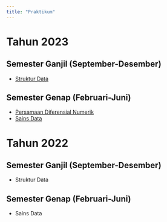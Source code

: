 ```yaml
---
title: "Praktikum"
---
```


# Tahun 2023

## Semester Ganjil (September-Desember)

* [Struktur Data](modulprak/2023/2023_ganjil/strukdat/strukdat2023.qmd)

## Semester Genap (Februari-Juni)

* [Persamaan Diferensial Numerik](modulprak/2023/2023_genap/pdnum/pdnum2023.qmd)
* [Sains Data](modulprak/2023/2023_genap/sainsdata/sainsdata2023.qmd)

# Tahun 2022

## Semester Ganjil (September-Desember)

* Struktur Data

## Semester Genap (Februari-Juni)

* Sains Data